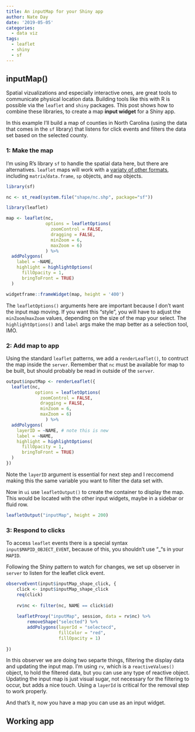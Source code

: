 ```yaml
---
title: An inputMap for your Shiny app
author: Nate Day
date: '2019-05-05'
categories:
  - data viz
tags:
  - leaflet
  - shiny
  - sf
---
```


## inputMap()

Spatial vizualizations and especially interactive ones, are great tools to communicate physical location data. Building tools like this with R is  possible via the `leaflet` and `shiny` packages. This post shows how to combine these libraries, to create a map **input widget** for a Shiny app.

In this example I'll build a map of counties in North Carolina (using the data that comes in the `sf` library) that listens for click events and filters the data set based on the selected county.

### 1: Make the map

I'm using R's library `sf` to handle the spatial data here, but there are alternatives. `leaflet` maps will work with a [variaty of other formats](https://rstudio.github.io/leaflet/map_widget.html), including `matrix`/`data.frame`, `sp` objects, and `map` objects.

```r
library(sf)

nc <- st_read(system.file("shape/nc.shp", package="sf"))

library(leaflet)

map <- leaflet(nc,
               options = leafletOptions(
                 zoomControl = FALSE,
                 dragging = FALSE,
                 minZoom = 6,
                 maxZoom = 6)
               ) %>%
  addPolygons(
    label = ~NAME,
    highlight = highlightOptions(
      fillOpacity = 1,
      bringToFront = TRUE)
  )

widgetframe::frameWidget(map, height = '400')
```

The `leafletOptions()` arguments here are important because I don't want the input map moving. If you want this "style", you will have to adjust the `minZoom`/`maxZoom` values, depending on the size of the map your select. The `highlightOptions()` and `label` args make the map better as a selection tool, IMO.

### 2: Add map to app

Using the standard `leaflet` patterns, we add a `renderLeaflet()`, to contruct the map inside the `server`. Remember that `nc` must be available for map to be built, but should probably be read in outside of the `server`.

```r
output$inputMap <- renderLeaflet({
  leaflet(nc,
           options = leafletOptions(
             zoomControl = FALSE,
             dragging = FALSE,
             minZoom = 6,
             maxZoom = 6)
               ) %>%
  addPolygons(
    layerID = ~NAME, # note this is new
    label = ~NAME,
    highlight = highlightOptions(
      fillOpacity = 1,
      bringToFront = TRUE)
  )
})
```

Note the `layerID` argument is essential for next step and I reccomend making this the same variable you want to filter the data set with.

Now in `ui` use `leafletOutput()` to create the container to display the map. This would be located with the other input widgets, maybe in a sidebar or fluid row.

```r
leafletOutput("inputMap", height = 200)
```

### 3: Respond to clicks

To access `leaflet` events there is a special syntax `input$MAPID_OBJECT_EVENT`, because of this, you shouldn't use "_"s in your `MAPID`.

Following the Shiny pattern to watch for changes, we set up observer in `server` to listen for the leaflet click event.

```r
observeEvent(input$inputMap_shape_click, {
    click <- input$inputMap_shape_click
    req(click)
    
    rv$nc <- filter(nc, NAME == click$id)
    
    leafletProxy("inputMap", session, data = rv$nc) %>% 
        removeShape("selected") %>% 
        addPolygons(layerId = "selectecd",
                    fillColor = "red",
                    fillOpacity = 1)
    
})
```

In this observer we are doing two separte things, filtering the display data and updating the input map. I'm using `rv`, which is a `reactiveValues()` object, to hold the filtered data, but you can use any type of reactive object. Updating the input map is just visual sugar, not necessary for the filtering to occur, but adds a nice touch. Using a `layerId` is critical for the removal step to work properly.

And that's it, now you have a map you can use as an input widget.

## Working app

<script src="https://gist.github.com/nathancday/18f570dd89e71f4f88b11ef79cdd94ca.js"></script>
